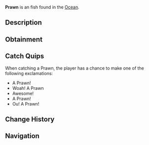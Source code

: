 {{FishInfobox
|image          = Prawn.png
|rarity         = Uncommon
|sea            = First Sea
|location       = [[Ocean]]
|sublocation    = 
|sources        = Crab Cage
|radar_location = 
|xp             = 35
|weather        = Rain
|time           = Night
|season         = Summer
|bait           = 
|base_weight    = 0.5
|base_value     = 45
|weight_range   = 0.4
|base_chance    = 40
|base_resil     = 200
}}
'''Prawn''' is an {{Rarity|Uncommon}} fish found in the [[Ocean]].

== Description ==
{{Description|Prawns are prized crustaceans known for their delicate flavour and versatility. they are most active in summer, and can be found in an abundance in deep oceans. Prawns; similar to shrimp-- are predominantly nocturnal, making night fishing the most effective time.|Bestiary Entry}}

== Obtainment ==
{{Description|Caught at night in deep oceans in crab cages.|Bestiary Hint}}

== Catch Quips ==
When catching a Prawn, the player has a chance to make one of the following exclamations:
* A Prawn!
* Woah! A Prawn
* Awesome!
* A Prawn!
* Ou! A Prawn!

== Change History ==
{{Change History|{{subst:Current Version}}}}

== Navigation ==
{{Fish Navbox|Ocean}}